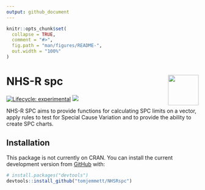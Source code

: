 ```yaml
---
output: github_document
---
```


<!-- README.md is generated from README.Rmd. Please edit that file then run knitr::knit("Readme.Rmd") -->

```r
knitr::opts_chunk$set(
  collapse = TRUE,
  comment = "#>",
  fig.path = "man/figures/README-",
  out.width = "100%"
)
```

# NHS-R spc <a href='https://nhsrcommunity.com/'><img src='man/figures/logo.png' align="right" height="80" /></a>

<!-- badges: start -->
[![Lifecycle: experimental](https://img.shields.io/badge/lifecycle-experimental-orange.svg)](https://www.tidyverse.org/lifecycle/#experimental)
![](
https://github.com/tomjemmett/NHSRspc/workflows/R-CMD-check/badge.svg)
<!-- badges: end -->

NHS-R SPC aims to provide functions for calculating SPC limits on a vector, apply rules to test for Special Cause 
Variation and to provide the ability to create SPC charts.

## Installation

<!-- Not yet on cran
You can install the released version of NHSRspc from [CRAN](https://CRAN.R-project.org) with:

``` r
install.packages("NHSRspc")
```
-->

This package is not currently on CRAN. You can install the current development version from
[GitHub](https://github.com/) with:

``` r
# install.packages("devtools")
devtools::install_github("tomjemmett/NHSRspc")
```
